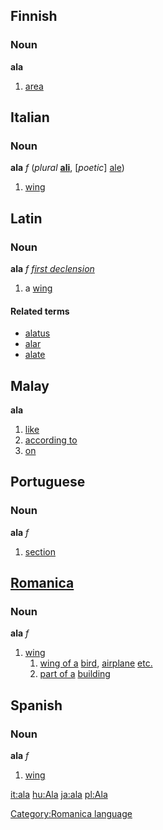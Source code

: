 ==Finnish==
===Noun===
'''ala'''

#[[area]]

==Italian==
===Noun===
'''ala''' ''f'' (''plural'' '''[[ali]]''', [''poetic''] [[ale]]) <!--this is the only plural; the plural is irregular-->

#[[wing]]

==Latin==
===Noun===
'''ala''' ''f'' ''[[Wiktionary Appendix:Latin first declension|first declension]]''

#a [[wing]]

====Related terms====
*[[alatus]]
*[[alar]]
*[[alate]]

==Malay==
'''ala'''

# [[like]]
# [[according to]]
# [[on]]

==Portuguese==
===Noun===
'''ala''' ''f''

# [[section]]

==[[Romanica]]==
[[Category:Romanica language]]
===Noun===
'''ala''' ''f''

#[[wing]] 
## [[wing of a]] [[bird]], [[airplane]] [[etc.]] 
## [[part of a]] [[building]]

==Spanish==
===Noun===
'''ala''' ''f''

# [[wing]]

[[it:ala]]
[[hu:Ala]]
[[ja:ala]]
[[pl:Ala]]